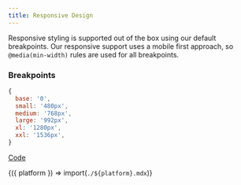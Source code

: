 ```yaml
---
title: Responsive Design
---
```



Responsive styling is supported out of the box using our default breakpoints. Our responsive support uses a mobile first approach, so `@media(min-width)` rules
are used for all breakpoints.

### Breakpoints

```js
{
  base: '0',
  small: '480px',
  medium: '768px',
  large: '992px',
  xl: '1280px',
  xxl: '1536px',
}
```

[Code](https://github.com/aws-amplify/amplify-ui/blob/main/packages/ui/src/theme/tokens/breakpoints.js)

<Fragment>{({ platform }) => import(`./${platform}.mdx`)}</Fragment>
